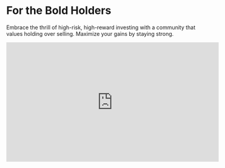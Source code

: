 # For the Bold Holders

Embrace the thrill of high-risk, high-reward investing with a community that values holding over selling. Maximize your gains by staying strong.

<iframe 
  width="560" 
  height="315" 
  src="https://www.youtube.com/watch?v=s22huPrCqHo" 
  title="YouTube video player" 
  frameBorder="0" 
  allow="accelerometer; autoplay; clipboard-write; encrypted-media; gyroscope; picture-in-picture" 
  allowFullScreen
/>